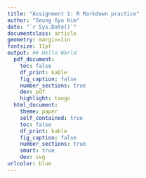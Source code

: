 ```yaml
---
title: "Assignment 1: R Markdown practice"
author: "Seung Gyo Kim"
date: "`r Sys.Date()`"
documentclass: article
geometry: margin=1in
fontsize: 11pt
output: ## Hello World
  pdf_document:
    toc: false
    df_print: kable
    fig_caption: false
    number_sections: true
    dev: pdf
    highlight: tango
  html_document:
    theme: paper
    self_contained: true
    toc: false
    df_print: kable
    fig_caption: false
    number_sections: true
    smart: true
    dev: svg
urlcolor: blue
---
```


<!-- Write your Markdown below this line -->




